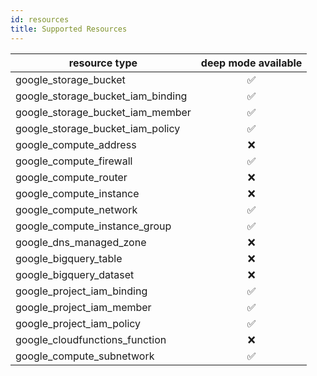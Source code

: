 ```yaml
---
id: resources
title: Supported Resources
---
```



|resource type|deep mode available|
|---|:-:|
| google_storage_bucket | ✅ |
| google_storage_bucket_iam_binding | ✅ |
| google_storage_bucket_iam_member | ✅ |
| google_storage_bucket_iam_policy | ✅ |
| google_compute_address | ❌ |
| google_compute_firewall | ✅ |
| google_compute_router | ❌ |
| google_compute_instance | ❌ |
| google_compute_network | ✅ |
| google_compute_instance_group | ✅ |
| google_dns_managed_zone | ❌ |
| google_bigquery_table | ❌ |
| google_bigquery_dataset | ❌ |
| google_project_iam_binding | ✅ |
| google_project_iam_member | ✅ |
| google_project_iam_policy | ✅ |
| google_cloudfunctions_function | ❌ |
| google_compute_subnetwork | ✅ |
